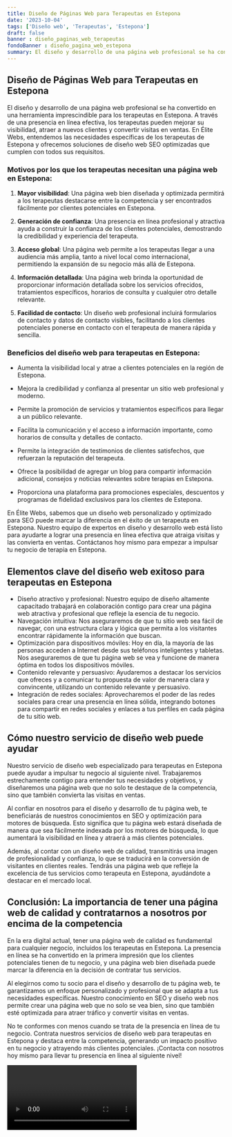 ```yaml
---
title: Diseño de Páginas Web para Terapeutas en Estepona
date: '2023-10-04'
tags: ['Diseño web', 'Terapeutas', 'Estepona']
draft: false
banner : diseño_paginas_web_terapeutas
fondoBanner : diseño_pagina_web_estepona
summary: El diseño y desarrollo de una página web profesional se ha convertido en una herramienta imprescindible para los terapeutas en Estepona. A través de una presencia en línea efectiva, los terapeutas pueden mejorar su visibilidad, atraer a nuevos clientes y convertir visitas en ventas. En Élite Webs, entendemos las necesidades específicas de los terapeutas de Estepona y ofrecemos soluciones de diseño web SEO optimizadas que cumplen con todos sus requisitos.
---
```


## Diseño de Páginas Web para Terapeutas en Estepona

El diseño y desarrollo de una página web profesional se ha convertido en una herramienta imprescindible para los terapeutas en Estepona. A través de una presencia en línea efectiva, los terapeutas pueden mejorar su visibilidad, atraer a nuevos clientes y convertir visitas en ventas. En Élite Webs, entendemos las necesidades específicas de los terapeutas de Estepona y ofrecemos soluciones de diseño web SEO optimizadas que cumplen con todos sus requisitos.

### Motivos por los que los terapeutas necesitan una página web en Estepona:

1. **Mayor visibilidad**: Una página web bien diseñada y optimizada permitirá a los terapeutas destacarse entre la competencia y ser encontrados fácilmente por clientes potenciales en Estepona.

2. **Generación de confianza**: Una presencia en línea profesional y atractiva ayuda a construir la confianza de los clientes potenciales, demostrando la credibilidad y experiencia del terapeuta.

3. **Acceso global**: Una página web permite a los terapeutas llegar a una audiencia más amplia, tanto a nivel local como internacional, permitiendo la expansión de su negocio más allá de Estepona.

4. **Información detallada**: Una página web brinda la oportunidad de proporcionar información detallada sobre los servicios ofrecidos, tratamientos específicos, horarios de consulta y cualquier otro detalle relevante.

5. **Facilidad de contacto**: Un diseño web profesional incluirá formularios de contacto y datos de contacto visibles, facilitando a los clientes potenciales ponerse en contacto con el terapeuta de manera rápida y sencilla.

### Beneficios del diseño web para terapeutas en Estepona:

- Aumenta la visibilidad local y atrae a clientes potenciales en la región de Estepona.

- Mejora la credibilidad y confianza al presentar un sitio web profesional y moderno.

- Permite la promoción de servicios y tratamientos específicos para llegar a un público relevante.

- Facilita la comunicación y el acceso a información importante, como horarios de consulta y detalles de contacto.

- Permite la integración de testimonios de clientes satisfechos, que refuerzan la reputación del terapeuta.

- Ofrece la posibilidad de agregar un blog para compartir información adicional, consejos y noticias relevantes sobre terapias en Estepona.

- Proporciona una plataforma para promociones especiales, descuentos y programas de fidelidad exclusivos para los clientes de Estepona.

En Élite Webs, sabemos que un diseño web personalizado y optimizado para SEO puede marcar la diferencia en el éxito de un terapeuta en Estepona. Nuestro equipo de expertos en diseño y desarrollo web está listo para ayudarte a lograr una presencia en línea efectiva que atraiga visitas y las convierta en ventas. Contáctanos hoy mismo para empezar a impulsar tu negocio de terapia en Estepona.

<GifSeo />

<Cta />

## Elementos clave del diseño web exitoso para terapeutas en Estepona

- Diseño atractivo y profesional: Nuestro equipo de diseño altamente capacitado trabajará en colaboración contigo para crear una página web atractiva y profesional que refleje la esencia de tu negocio.
- Navegación intuitiva: Nos aseguraremos de que tu sitio web sea fácil de navegar, con una estructura clara y lógica que permita a los visitantes encontrar rápidamente la información que buscan.
- Optimización para dispositivos móviles: Hoy en día, la mayoría de las personas acceden a Internet desde sus teléfonos inteligentes y tabletas. Nos aseguraremos de que tu página web se vea y funcione de manera óptima en todos los dispositivos móviles.
- Contenido relevante y persuasivo: Ayudaremos a destacar los servicios que ofreces y a comunicar tu propuesta de valor de manera clara y convincente, utilizando un contenido relevante y persuasivo.
- Integración de redes sociales: Aprovecharemos el poder de las redes sociales para crear una presencia en línea sólida, integrando botones para compartir en redes sociales y enlaces a tus perfiles en cada página de tu sitio web.

## Cómo nuestro servicio de diseño web puede ayudar

Nuestro servicio de diseño web especializado para terapeutas en Estepona puede ayudar a impulsar tu negocio al siguiente nivel. Trabajaremos estrechamente contigo para entender tus necesidades y objetivos, y diseñaremos una página web que no solo te destaque de la competencia, sino que también convierta las visitas en ventas.

Al confiar en nosotros para el diseño y desarrollo de tu página web, te beneficiarás de nuestros conocimientos en SEO y optimización para motores de búsqueda. Esto significa que tu página web estará diseñada de manera que sea fácilmente indexada por los motores de búsqueda, lo que aumentará la visibilidad en línea y atraerá a más clientes potenciales.

Además, al contar con un diseño web de calidad, transmitirás una imagen de profesionalidad y confianza, lo que se traducirá en la conversión de visitantes en clientes reales. Tendrás una página web que refleje la excelencia de tus servicios como terapeuta en Estepona, ayudándote a destacar en el mercado local.

## Conclusión: La importancia de tener una página web de calidad y contratarnos a nosotros por encima de la competencia

En la era digital actual, tener una página web de calidad es fundamental para cualquier negocio, incluidos los terapeutas en Estepona. La presencia en línea se ha convertido en la primera impresión que los clientes potenciales tienen de tu negocio, y una página web bien diseñada puede marcar la diferencia en la decisión de contratar tus servicios.

Al elegirnos como tu socio para el diseño y desarrollo de tu página web, te garantizamos un enfoque personalizado y profesional que se adapta a tus necesidades específicas. Nuestro conocimiento en SEO y diseño web nos permite crear una página web que no solo se vea bien, sino que también esté optimizada para atraer tráfico y convertir visitas en ventas.

No te conformes con menos cuando se trata de la presencia en línea de tu negocio. Contrata nuestros servicios de diseño web para terapeutas en Estepona y destaca entre la competencia, generando un impacto positivo en tu negocio y atrayendo más clientes potenciales. ¡Contacta con nosotros hoy mismo para llevar tu presencia en línea al siguiente nivel!

<Video />

<CtaBot job='Terapeutas' city='Estepona'/>

<Gmaps query='Estepona+españa+maps' />